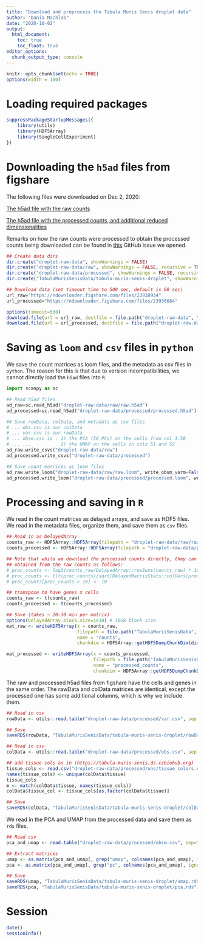 ```yaml
---
title: "Download and preprocess the Tabula Muris Senis droplet data"
author: "Dania Machlab"
date: "2020-10-02"
output:
  html_document:
    toc: true
    toc_float: true
editor_options: 
  chunk_output_type: console
---
```


```r
knitr::opts_chunk$set(echo = TRUE)
options(width = 100)
```

# Loading required packages

```r
suppressPackageStartupMessages({
    library(utils)
    library(HDF5Array)
    library(SingleCellExperiment)
})
```

# Downloading the `h5ad` files from figshare

The following files were downloaded on Dec 2, 2020:

[The h5ad file with the raw counts](https://figshare.com/articles/dataset/Processed_files_to_use_with_scanpy_/8273102?file=23938934)

[The h5ad file with the processed counts, and additional reduced dimensionalities](https://figshare.com/articles/dataset/Processed_files_to_use_with_scanpy_/8273102?file=23936684)

Remarks on how the raw counts were processed to obtain the processed counts being downloaded can be found in [this](https://github.com/czbiohub/tabula-muris-senis/issues/19) GitHub issue we opened.


```r
## Create data dirs
dir.create("droplet-raw-data", showWarnings = FALSE)
dir.create("droplet-raw-data/raw", showWarnings = FALSE, recursive = TRUE)
dir.create("droplet-raw-data/processed", showWarnings = FALSE, recursive = TRUE)
dir.create("TabulaMurisSenisData/tabula-muris-senis-droplet", showWarnings = FALSE, recursive = TRUE)

## Download data (set timeout time to 500 sec, default is 60 sec)
url_raw="https://ndownloader.figshare.com/files/23938934"
url_processed="https://ndownloader.figshare.com/files/23936684"

options(timeout=500)
download.file(url = url_raw, destfile = file.path("droplet-raw-data", "raw", "raw.h5ad"))
download.file(url = url_processed, destfile = file.path("droplet-raw-data", "processed", "processed.h5ad"))
```


# Saving as `loom` and `csv` files in `python`

We save the count matrices as loom files, and the metadata as csv files in `python`. The reason for this is that due to version incompatibilities, we cannot directly load the `h5ad` files into `R`.

```python
import scanpy as sc

## Read h5ad files
ad_raw=sc.read_h5ad("droplet-raw-data/raw/raw.h5ad")
ad_processed=sc.read_h5ad("droplet-raw-data/processed/processed.h5ad")

## Save rowData, colData, and metadata as csv files
# ... obs.csv is our colData
# ... var.csv is our rowData
# ... obsm.csv is : 1) the PCA (50 PCs) on the cells from col 1:50
# ... ...           2) the UMAP on the cells in cols 51 and 52
ad_raw.write_csvs("droplet-raw-data/raw")
ad_processed.write_csvs("droplet-raw-data/processed")

## Save count matrices as loom files
ad_raw.write_loom("droplet-raw-data/raw/raw.loom", write_obsm_varm=False)
ad_processed.write_loom("droplet-raw-data/processed/processed.loom", write_obsm_varm=False)
```


# Processing and saving in `R`

We read in the count matrices as delayed arrays, and save as HDF5 files. We read in the metadata files, organize them, and save them as `csv` files.

```r
## Read in as DelayedArray
counts_raw <- HDF5Array::HDF5Array(filepath = "droplet-raw-data/raw/raw.loom", name = "matrix")
counts_processed <- HDF5Array::HDF5Array(filepath = "droplet-raw-data/processed/processed.loom", name = "matrix")

## Note that while we download the processed counts directly, they can also be 
## obtained from the raw counts as follows:
# proc_counts <- log2(counts_raw/DelayedArray::rowSums(counts_raw) * 1e4 + 1)
# proc_counts <- t(t(proc_counts)/sqrt(DelayedMatrixStats::colVars(proc_counts)))
# proc_counts[proc_counts > 10] <- 10

## transpose to have genes x cells
counts_raw <- t(counts_raw)
counts_processed <- t(counts_processed)

## Save (takes ~ 20-30 min per matrix)
options(DelayedArray.block.size=1e10) # 10GB block size.
mat_raw <- writeHDF5Array(x = counts_raw, 
                          filepath = file.path("TabulaMurisSenisData", "tabula-muris-senis-droplet", "counts.h5"), 
                          name = "counts", 
                          chunkdim = HDF5Array::getHDF5DumpChunkDim(dim(counts_raw)))

mat_processed <- writeHDF5Array(x = counts_processed, 
                                filepath = file.path("TabulaMurisSenisData", "tabula-muris-senis-droplet", "processed_counts.h5"), 
                                name = "processed_counts", 
                                chunkdim = HDF5Array::getHDF5DumpChunkDim(dim(counts_processed)))
```

The raw and processed h5ad files from figshare have the cells and genes in the same order. The rawData and colData matrices are identical, except the processed one has some additional columns, which is why we include them.

```r
## Read in csv
rowData <- utils::read.table("droplet-raw-data/processed/var.csv", sep = ",", header = TRUE)

## Save
saveRDS(rowData, "TabulaMurisSenisData/tabula-muris-senis-droplet/rowData.rds")
```


```r
## Read in csv
colData <- utils::read.table("droplet-raw-data/processed/obs.csv", sep = ",", header = TRUE)

## add tissue cols as in (https://tabula-muris-senis.ds.czbiohub.org)
tissue_cols <- read.csv("droplet-raw-data/processed/uns/tissue_colors.csv", header = FALSE)[,1]
names(tissue_cols) <- unique(colData$tissue)
tissue_cols
m <- match(colData$tissue, names(tissue_cols))
colData$tissue_col <- tissue_cols[as.factor(colData$tissue)]

## Save
saveRDS(colData, "TabulaMurisSenisData/tabula-muris-senis-droplet/colData.rds")
```

We read in the PCA and UMAP from the processed data and save them as `rds` files.

```r
## Read csv
pca_and_umap <- read.table("droplet-raw-data/processed/obsm.csv", sep=",", header = TRUE)

## Extract matrices
umap <- as.matrix(pca_and_umap[, grep("umap", colnames(pca_and_umap), ignore.case = TRUE)])
pca <- as.matrix(pca_and_umap[, grep("pc", colnames(pca_and_umap), ignore.case = TRUE)])

## Save
saveRDS(umap, "TabulaMurisSenisData/tabula-muris-senis-droplet/umap.rds")
saveRDS(pca, "TabulaMurisSenisData/tabula-muris-senis-droplet/pca.rds")
```

# Session

```r
date()
sessionInfo()
```


